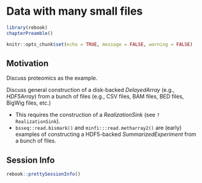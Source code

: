 # Data with many small files {#data-many-small-files}

```r
library(rebook)
chapterPreamble()
```

```r
knitr::opts_chunk$set(echo = TRUE, message = FALSE, warning = FALSE)
```

## Motivation

Discuss proteomics as the example. 

Discuss general construction of a disk-backed *DelayedArray* (e.g., *HDF5Array*) from a bunch of files (e.g., CSV files, BAM files, BED files, BigWig files, etc.)

- This requires the construction of a *RealizationSink* (see `?RealizationSink`).
- `bsseq::read.bismark()` and `minfi:::read.metharray2()` are (early) examples of constructing a HDF5-backed *SummarizedExperiment* from a bunch of files.


## Session Info {-}

```r
rebook::prettySessionInfo()
```